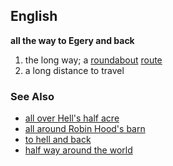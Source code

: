 == English ==
{{idiom2}}
'''all the way to Egery and back'''
# the long way; a [[roundabout]] [[route]]
# a long distance to travel

=== See Also ===
*[[all over Hell's half acre]]
*[[all around Robin Hood's barn]]
*[[to hell and back]]
*[[half way around the world]]